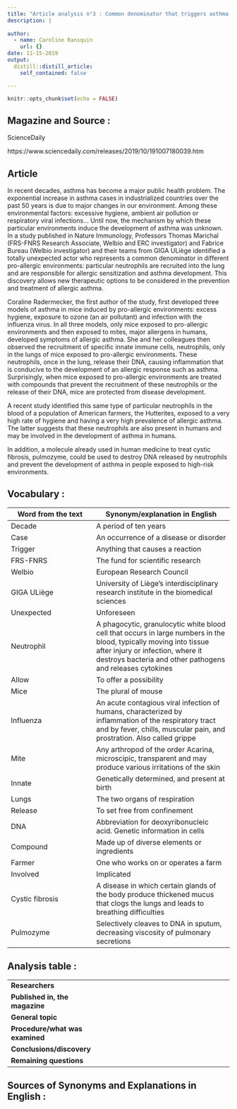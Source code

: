 ```yaml
---
title: "Article analysis n°3 : Common denominator that triggers asthma in favorable environments"
description: |
  
author:
  - name: Caroline Ransquin
    url: {}
date: 11-15-2019
output:
  distill::distill_article:
    self_contained: false

---
```


```r
knitr::opts_chunk$set(echo = FALSE)
```

## Magazine and Source :

ScienceDaily

https://www.sciencedaily.com/releases/2019/10/191007180039.htm

## Article

In recent decades, asthma has become a major public health problem. The exponential increase in asthma cases in industrialized countries over the past 50 years is due to major changes in our environment. Among these environmental factors: excessive hygiene, ambient air pollution or respiratory viral infections... Until now, the mechanism by which these particular environments induce the development of asthma was unknown. In a study published in Nature Immunology, Professors Thomas Marichal (FRS-FNRS Research Associate, Welbio and ERC investigator) and Fabrice Bureau (Welbio investigator) and their teams from GIGA ULiège identified a totally unexpected actor who represents a common denominator in different pro-allergic environments: particular neutrophils are recruited into the lung and are responsible for allergic sensitization and asthma development. This discovery allows new therapeutic options to be considered in the prevention and treatment of allergic asthma.

Coraline Radermecker, the first author of the study, first developed three models of asthma in mice induced by pro-allergic environments: excess hygiene, exposure to ozone (an air pollutant) and infection with the influenza virus. In all three models, only mice exposed to pro-allergic environments and then exposed to mites, major allergens in humans, developed symptoms of allergic asthma. She and her colleagues then observed the recruitment of specific innate immune cells, neutrophils, only in the lungs of mice exposed to pro-allergic environments. These neutrophils, once in the lung, release their DNA, causing inflammation that is conducive to the development of an allergic response such as asthma. 
Surprisingly, when mice exposed to pro-allergic environments are treated with compounds that prevent the recruitment of these neutrophils or the release of their DNA, mice are protected from disease development.

A recent study identified this same type of particular neutrophils in the blood of a population of American farmers, the Hutterites, exposed to a very high rate of hygiene and having a very high prevalence of allergic asthma. The latter suggests that these neutrophils are also present in humans and may be involved in the development of asthma in humans.

In addition, a molecule already used in human medicine to treat cystic fibrosis, pulmozyme, could be used to destroy DNA released by neutrophils and prevent the development of asthma in people exposed to high-risk environments.

## Vocabulary : 

| Word from the text | Synonym/explanation in English |
|--------------------|--------------------------------|
|Decade              |A period of ten years           |
|Case                |An occurrence of a disease or disorder|
|Trigger             |Anything that causes a reaction |
|FRS-FNRS            |The fund for scientific research|
|Welbio              |European Research Council           |
|GIGA ULiège         |University of Liège’s interdisciplinary research institute in the biomedical sciences|
|Unexpected                    |Unforeseen                    |
|Neutrophil      |A phagocytic, granulocytic white blood cell that occurs in large numbers in the blood, typically moving into tissue after injury or infection, where it destroys bacteria and other pathogens and releases cytokines|
|Allow               |To offer a possibility          |
|Mice                |The plural of mouse             |
|Influenza           |An acute contagious viral infection of humans, characterized by inflammation of the respiratory tract and by fever, chills, muscular pain, and prostration. Also called grippe|
|Mite                |Any arthropod of the order Acarina, microscipic, transparent and may produce various irritations of the skin|
|Innate              |Genetically determined, and present at birth|
|Lungs               |The two organs of respiration   |
|Release             |To set free from confinement    |
|DNA                 |Abbreviation for deoxyribonucleic acid. Genetic information in cells |
|Compound            |Made up of diverse elements or ingredients|
|Farmer              |One who works on or operates a farm|
|Involved            |Implicated                      |
|Cystic fibrosis     |A disease in which certain glands of the body produce thickened mucus that clogs the lungs and leads to breathing difficulties|
|Pulmozyme           |Selectively cleaves to DNA in sputum, decreasing viscosity of pulmonary secretions|

## Analysis table :

|                                   |                                                                                                                          |
| ----------------------------------| ------------------------------------------------------------------------------------------------------------------------|
|**Researchers**                |                       |
|**Published in, the magazine** |                         |
|**General topic**              |                       |
|**Procedure/what was examined**|                     |
|**Conclusions/discovery**      |                     | 
|**Remaining questions**        |                    |

## Sources of Synonyms and Explanations in English :





